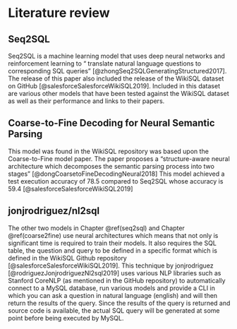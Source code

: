 # Literature review {#literature-review}

## Seq2SQL {#seq2sql}

Seq2SQL is a machine learning model that uses deep neural networks and reinforcement learning to “ translate natural language questions to corresponding SQL queries” [@zhongSeq2SQLGeneratingStructured2017]. The release of this paper also included the release of the WikiSQL dataset on GitHub [@salesforceSalesforceWikiSQL2019]. Included in this dataset are various other models that have been tested against the WikiSQL dataset as well as their performance and links to their papers.

## Coarse-to-Fine Decoding for Neural Semantic Parsing {#coarse2fine}

This model was found in the WikiSQL repository was based upon the Coarse-to-Fine model paper. The paper proposes a “structure-aware neural architecture which decomposes the semantic parsing process into two stages” [@dongCoarsetoFineDecodingNeural2018]  This model achieved a test execution accuracy of 78.5 compared to Seq2SQL whose accuracy is 59.4 [@salesforceSalesforceWikiSQL2019]

## jonjrodriguez/nl2sql {#nl2sql}

The other two models in Chapter \@ref(seq2sql) and Chapter \@ref(coarse2fine) use neural architectures which means that not only is significant time is required to train their models. It also requires the SQL table, the question and query to be defined in a specific format which is defined in the WikiSQL Github repository [@salesforceSalesforceWikiSQL2019].  This technique by jonjrodriguez [@rodriguezJonjrodriguezNl2sql2019] uses various NLP libraries such as Stanford CoreNLP (as mentioned in the GitHub repository) to automatically connect to a MySQL database, run various models and provide a CLI in which you can ask a question in natural language (english) and will then return the results of the query. Since the results of the query is returned and source code is available, the actual SQL query will be generated at some point before being executed by MySQL. 
 